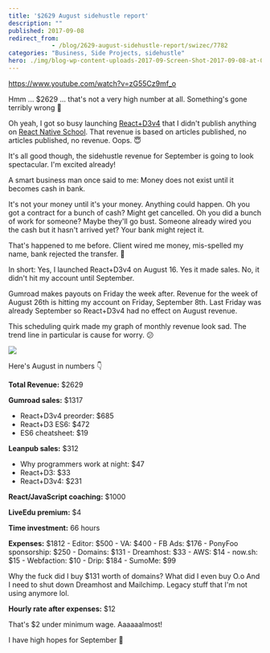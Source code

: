 ```yaml
---
title: '$2629 August sidehustle report'
description: ""
published: 2017-09-08
redirect_from: 
            - /blog/2629-august-sidehustle-report/swizec/7782
categories: "Business, Side Projects, sidehustle"
hero: ./img/blog-wp-content-uploads-2017-09-Screen-Shot-2017-09-08-at-00.18.33.png
---
```


<https://www.youtube.com/watch?v=zG55Cz9mf_o>

Hmm ... $2629 ... that's not a very high number at all. Something's gone terribly wrong 🤔

Oh yeah, I got so busy launching [React+D3v4](https://swizec.com/reactd3js) that I didn't publish anything on [React Native School](http://reactnative.school). That revenue is based on articles published, no articles published, no revenue. Oops. 😇

It's all good though, the sidehustle revenue for September is going to look spectacular. I'm excited already!

A smart business man once said to me: Money does not exist until it becomes cash in bank.

It's not your money until it's your money. Anything could happen. Oh you got a contract for a bunch of cash? Might get cancelled. Oh you did a bunch of work for someone? Maybe they'll go bust. Someone already wired you the cash but it hasn't arrived yet? Your bank might reject it.

That's happened to me before. Client wired me money, mis-spelled my name, bank rejected the transfer. 💩

In short: Yes, I launched React+D3v4 on August 16. Yes it made sales. No, it didn't hit my account until September.

Gumroad makes payouts on Friday the week after. Revenue for the week of August 26th is hitting my account on Friday, September 8th. Last Friday was already September so React+D3v4 had no effect on August revenue.

This scheduling quirk made my graph of monthly revenue look sad. The trend line in particular is cause for worry. 😕

![](./img/blog-wp-content-uploads-2017-09-Screen-Shot-2017-09-08-at-00.18.33.png)

Here's August in numbers 👇

**Total Revenue:** $2629

**Gumroad sales:** $1317

-   React+D3v4 preorder: $685
-   React+D3 ES6: $472
-   ES6 cheatsheet: $19

**Leanpub sales:** $312

-   Why programmers work at night: $47
-   React+D3: $33
-   React+D3v4: $231

**React/JavaScript coaching:** $1000

**LiveEdu premium:** $4

**Time investment:** 66 hours

**Expenses:** $1812 - Editor: $500 - VA: $400 - FB Ads: $176 - PonyFoo sponsorship: $250 - Domains: $131 - Dreamhost: $33 - AWS: $14 - now.sh: $15 - Webfaction: $10 - Drip: $184 - SumoMe: $99

Why the fuck did I buy $131 worth of domains? What did I even buy O.o And I need to shut down Dreamhost and Mailchimp. Legacy stuff that I'm not using anymore lol.

**Hourly rate after expenses:** $12

That's $2 under minimum wage. Aaaaaalmost!

I have high hopes for September 🤞
